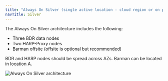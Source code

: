 ```yaml
---
title: "Always On Silver (single active location - cloud region or on prem data center)"
navTitle: Silver
---
```


The Always On Silver architecture includes the following:

-  Three BDR data nodes
-  Two HARP-Proxy nodes
-  Barman offsite (offsite is optional but recommended)


BDR and HARP nodes should be spread across AZs. Barman can be located in location A.

![Always On Silver architecture](../images/silver.png)
